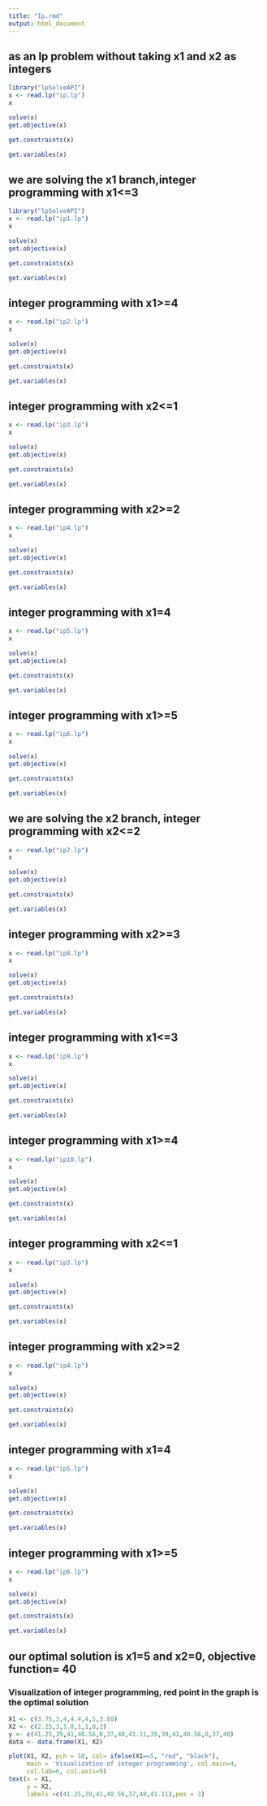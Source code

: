 ```yaml
---
title: "Ip.rmd"
output: html_document
---
```

## as an lp problem without taking x1 and x2 as integers
```r
library("lpSolveAPI")
x <- read.lp("ip.lp")
x
```

```r
solve(x)
get.objective(x)

```

```r
get.constraints(x)
```

```r
get.variables(x)
```

## we are solving the x1 branch,integer programming with x1<=3
```r
library("lpSolveAPI")
x <- read.lp("ip1.lp")
x
```

```r
solve(x)
get.objective(x)
```
```r
get.constraints(x)
```

```r
get.variables(x)
```

## integer programming with x1>=4

```r
x <- read.lp("ip2.lp")
x
```

```r
solve(x)
get.objective(x)
```

```r
get.constraints(x)

```

```r
get.variables(x)
```

## integer programming with x2<=1

```r
x <- read.lp("ip3.lp")
x
```

```r
solve(x)
get.objective(x)
```

```r
get.constraints(x)
```

```r
get.variables(x)
```

## integer programming with x2>=2

```r
x <- read.lp("ip4.lp")
x
```

```r
solve(x)
get.objective(x)
```

```r
get.constraints(x)
```

```r
get.variables(x)
```

## integer programming with x1=4

```r
x <- read.lp("ip5.lp")
x
```

```r
solve(x)
get.objective(x)
```

```r
get.constraints(x)
```

```r
get.variables(x)
```

## integer programming with x1>=5

```r
x <- read.lp("ip6.lp")
x
```

```r
solve(x)
get.objective(x)
```

```r
get.constraints(x)
```

```r
get.variables(x)
```
## we are solving the x2 branch, integer programming with x2<=2

```r
x <- read.lp("ip7.lp")
x
```

```r
solve(x)
get.objective(x)
```

```r
get.constraints(x)
```

```r
get.variables(x)
```

## integer programming with x2>=3

```r
x <- read.lp("ip8.lp")
x
```

```r
solve(x)
get.objective(x)
```

```r
get.constraints(x)
```

```r
get.variables(x)
```

## integer programming with x1<=3

```r
x <- read.lp("ip9.lp")
x
```

```r
solve(x)
get.objective(x)
```

```r
get.constraints(x)
```

```r
get.variables(x)
```

## integer programming with x1>=4

```r
x <- read.lp("ip10.lp")
x
```

```r
solve(x)
get.objective(x)
```

```r
get.constraints(x)
```

```r
get.variables(x)
```

## integer programming with x2<=1

```r
x <- read.lp("ip3.lp")
x
```

```r
solve(x)
get.objective(x)
```

```r
get.constraints(x)
```

```r
get.variables(x)
```

## integer programming with x2>=2

```r
x <- read.lp("ip4.lp")
x
```

```r
solve(x)
get.objective(x)
```

```r
get.constraints(x)
```

```r
get.variables(x)
```

## integer programming with x1=4

```r
x <- read.lp("ip5.lp")
x
```

```r
solve(x)
get.objective(x)
```

```r
get.constraints(x)
```

```r
get.variables(x)
```

## integer programming with x1>=5

```r
x <- read.lp("ip6.lp")
x
```

```r
solve(x)
get.objective(x)
```

```r
get.constraints(x)
```

```r
get.variables(x)
```

## our optimal solution is x1=5 and x2=0, objective function= 40
### Visualization of integer programming, red point in the graph is the optimal solution 
```r
X1 <- c(3.75,3,4,4.4,4,5,3.88)
X2 <- c(2.25,3,1.8,1,1,0,2)
y <- c(41.25,39,41,40.56,0,37,40,41.11,39,39,41,40.56,0,37,40)
data <- data.frame(X1, X2)

plot(X1, X2, pch = 10, col= ifelse(X1==5, "red", "black"), 
     main = 'Visualization of integer programming', col.main=4, 
     col.lab=6, col.axis=9)
text(x = X1, 
     y = X2,
     labels =c(41.25,39,41,40.56,37,40,41.11),pos = 3)
```

